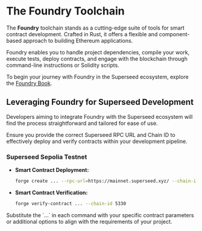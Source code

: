 
# The Foundry Toolchain

The **Foundry** toolchain stands as a cutting-edge suite of tools for smart contract development. Crafted in Rust, it offers a flexible and component-based approach to building Ethereum applications.

Foundry enables you to handle project dependencies, compile your work, execute tests, deploy contracts, and engage with the blockchain through command-line instructions or Solidity scripts.

To begin your journey with Foundry in the Superseed ecosystem, explore the [Foundry Book](https://book.getfoundry.sh/).

## Leveraging Foundry for Superseed Development

Developers aiming to integrate Foundry with the Superseed ecosystem will find the process straightforward and tailored for ease of use.

Ensure you provide the correct Superseed RPC URL and Chain ID to effectively deploy and verify contracts within your development pipeline.

### Superseed Sepolia Testnet

- **Smart Contract Deployment:**
  ```bash
  forge create ... --rpc-url=https://mainnet.superseed.xyz/ --chain-id 5330
  ```
- **Smart Contract Verification:**
  ```bash
  forge verify-contract ... --chain-id 5330
  ```

<Callout type="info" emoji="ℹ️">
  Substitute the `...` in each command with your specific contract parameters or
  additional options to align with the requirements of your project.
</Callout>
